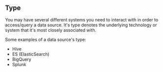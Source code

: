 ## Type

You may have several different systems you need to interact with in order to access/query a data source. It's type denotes the underlying technology or system that it's most closely associated with.

Some examples of a data source's type:

- Hive
- ES (ElasticSearch)
- BigQuery
- Splunk
